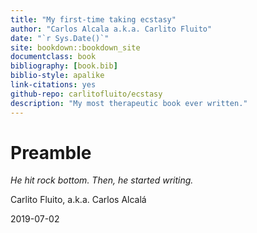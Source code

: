 ```yaml
--- 
title: "My first-time taking ecstasy"
author: "Carlos Alcala a.k.a. Carlito Fluito"
date: "`r Sys.Date()`"
site: bookdown::bookdown_site
documentclass: book
bibliography: [book.bib]
biblio-style: apalike
link-citations: yes
github-repo: carlitofluito/ecstasy
description: "My most therapeutic book ever written."
---
```


# Preamble

*He hit rock bottom. Then, he started writing.*


Carlito Fluito, a.k.a. Carlos Alcalá

2019-07-02
